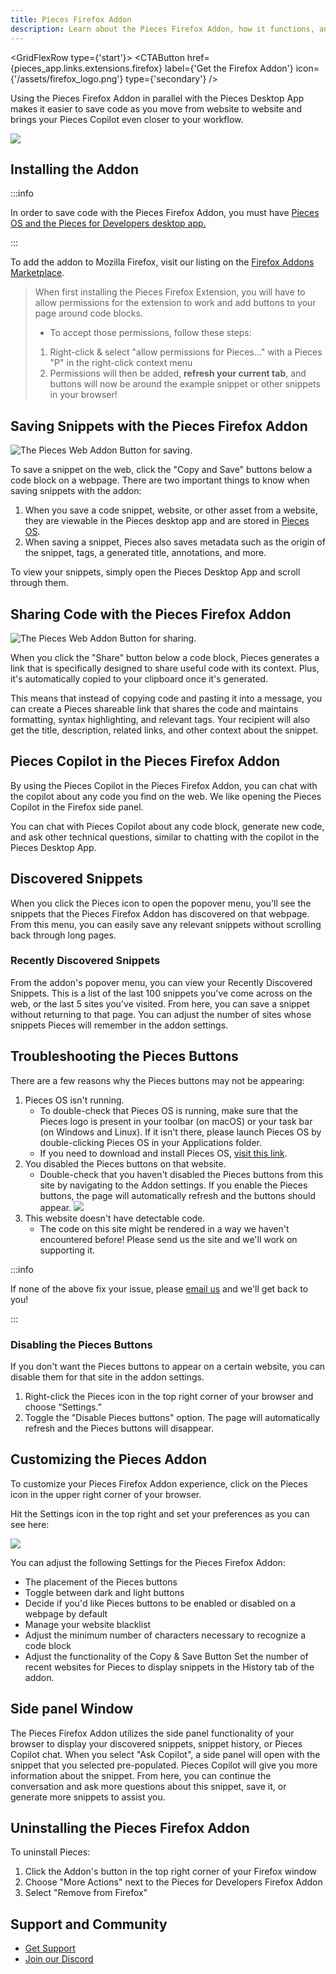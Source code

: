 ```yaml
---
title: Pieces Firefox Addon
description: Learn about the Pieces Firefox Addon, how it functions, and what all you can do with this powerful addon in Mozilla Firefox.
---
```



<link rel="canonical" href="https://docs.pieces.app/extensions-plugins/firefox" />

<GridFlexRow type={'start'}>
  <CTAButton
    href={pieces_app.links.extensions.firefox}
    label={'Get the Firefox Addon'}
    icon={'/assets/firefox_logo.png'}
    type={'secondary'}
  />
</GridFlexRow>

<MiniSpacer/>

Using the Pieces Firefox Addon in parallel with the Pieces Desktop App makes it easier to save code as you move from website to website and brings your Pieces Copilot even closer to your workflow.

![](https://storage.googleapis.com/pieces_multimedia/PROMOTIONAL/PIECES_FOR_DEVELOPERS/WEB/MACOS/SAVE_TO_PIECES/16X9/PIECES_FOR_DEVELOPERS-WEB-SAVE_TO_PIECES-MACOS-16X9-11_20_2023.GIF)

## Installing the Addon

:::info

In order to save code with the Pieces Firefox Addon, you must have <a target="blank" href="/learn/installation-getting-started/what-am-i-installing#what-is-pieces-os">Pieces OS and the Pieces for Developers desktop app.</a>

:::

To add the addon to Mozilla Firefox, visit our listing on the [Firefox Addons Marketplace](https://addons.mozilla.org/en-US/firefox/addon/pieces-save-code-from-the-web/).

> When first installing the Pieces Firefox Extension, you will have to allow permissions for the extension to work and add buttons to your page around code blocks.
> - To accept those permissions, follow these steps:
> 1. Right-click & select "allow permissions for Pieces..." with a Pieces "P" in the right-click context menu
> 2. Permissions will then be added, **refresh your current tab**, and buttons will now be around the example snippet or other snippets in your browser!

## Saving Snippets with the Pieces Firefox Addon

![The Pieces Web Addon Button for saving.](/assets/chrome/copy_and_save.png)

To save a snippet on the web, click the "Copy and Save" buttons below a code block on a webpage. There are two important things to know when saving snippets with the addon:

1. When you save a code snippet, website, or other asset from a website, they are viewable in the Pieces desktop app and are stored in [Pieces OS](/learn/installation-getting-started/pieces-os).
2. When saving a snippet, Pieces also saves metadata such as the origin of the snippet, tags, a generated title, annotations, and more.

To view your snippets, simply open the Pieces Desktop App and scroll through them.

## Sharing Code with the Pieces Firefox Addon

![The Pieces Web Addon Button for sharing.](/assets/chrome/share.png)

When you click the "Share" button below a code block, Pieces generates a link that is specifically designed to share useful code with its context. Plus, it's automatically copied to your clipboard once it's generated.

This means that instead of copying code and pasting it into a message, you can create a Pieces shareable link that shares the code and maintains formatting, syntax highlighting, and relevant tags. Your recipient will also get the title, description, related links, and other context about the snippet.

## Pieces Copilot in the Pieces Firefox Addon

By using the Pieces Copilot in the Pieces Firefox Addon, you can chat with the copilot about any code you find on the web. We like opening the Pieces Copilot in the Firefox side panel.

You can chat with Pieces Copilot about any code block, generate new code, and ask other technical questions, similar to chatting with the copilot in the Pieces Desktop App.

## Discovered Snippets

When you click the Pieces icon to open the popover menu, you'll see the snippets that the Pieces Firefox Addon has discovered on that webpage. From this menu, you can easily save any relevant snippets without scrolling back through long pages.

### Recently Discovered Snippets

From the addon's popover menu, you can view your Recently Discovered Snippets. This is a list of the last 100 snippets you've come across on the web, or the last 5 sites you've visited. From here, you can save a snippet without returning to that page. You can adjust the number of sites whose snippets Pieces will remember in the addon settings.

## Troubleshooting the Pieces Buttons

There are a few reasons why the Pieces buttons may not be appearing:

1. Pieces OS isn't running.
    - To double-check that Pieces OS is running, make sure that the Pieces logo is present in your toolbar (on macOS) or your task bar (on Windows and Linux). If it isn't there, please launch Pieces OS by double-clicking Pieces OS in your Applications folder.
    - If you need to download and install Pieces OS, [visit this link](/learn/installation-getting-started/pieces-os).
2. You disabled the Pieces buttons on that website.
    - Double-check that you haven't disabled the Pieces buttons from this site by navigating to the Addon settings. If you enable the Pieces buttons, the page will automatically refresh and the buttons should appear.
    ![](/assets/settings_for_chrome.png)
3. This website doesn't have detectable code.
    - The code on this site might be rendered in a way we haven't encountered before! Please send us the site and we'll work on supporting it.

:::info

If none of the above fix your issue, please <a target="_blank" href={pieces_app.links.socials.support_email}>email us</a> and we'll get back to you!

:::

### Disabling the Pieces Buttons

If you don't want the Pieces buttons to appear on a certain website, you can disable them for that site in the addon settings.

1. Right-click the Pieces icon in the top right corner of your browser and choose “Settings.”
2. Toggle the "Disable Pieces buttons" option. The page will automatically refresh and the Pieces buttons will disappear.

## Customizing the Pieces Addon

To customize your Pieces Firefox Addon experience, click on the Pieces icon in the upper right corner of your browser.

Hit the Settings icon in the top right and set your preferences as you can see here:

![](/assets/theme_for_chrome.png)

You can adjust the following Settings for the Pieces Firefox Addon:

- The placement of the Pieces buttons
- Toggle between dark and light buttons
- Decide if you'd like Pieces buttons to be enabled or disabled on a webpage by default
- Manage your website blacklist
- Adjust the minimum number of characters necessary to recognize a code block
- Adjust the functionality of the Copy & Save Button
Set the number of recent websites for Pieces to display snippets in the History tab of the addon.

## Side panel Window
The Pieces Firefox Addon utilizes the side panel functionality of your browser to display your discovered snippets, snippet history, or Pieces Copilot chat. When you select "Ask Copilot", a side panel will open with the snippet that you selected pre-populated. Pieces Copilot will give you more information about the snippet. From here, you can continue the conversation and ask more questions about this snippet, save it, or generate more snippets to assist you.

## Uninstalling the Pieces Firefox Addon

To uninstall Pieces:

1. Click the Addon's button in the top right corner of your Firefox window
2. Choose "More Actions" next to the Pieces for Developers Firefox Addon
3. Select "Remove from Firefox"

## Support and Community

- [Get Support](/support)
- [Join our Discord](https://discord.gg/getpieces)
